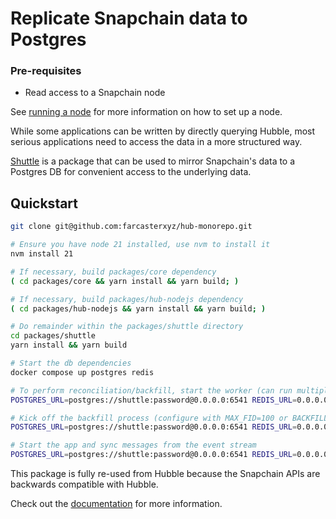 # Replicate Snapchain data to Postgres

### Pre-requisites
- Read access to a Snapchain node

See [running a node](/guides/running-a-node) for more information on how to set up a node.

While some applications can be written by directly querying Hubble, most serious applications need to access the data
in a more structured way.

[Shuttle](https://github.com/farcasterxyz/hub-monorepo/tree/main/packages/shuttle) is a package
that can be used to mirror Snapchain's data to a Postgres DB for convenient access to the underlying data.

## Quickstart
``` bash
git clone git@github.com:farcasterxyz/hub-monorepo.git

# Ensure you have node 21 installed, use nvm to install it
nvm install 21

# If necessary, build packages/core dependency
( cd packages/core && yarn install && yarn build; )

# If necessary, build packages/hub-nodejs dependency
( cd packages/hub-nodejs && yarn install && yarn build; )

# Do remainder within the packages/shuttle directory
cd packages/shuttle
yarn install && yarn build

# Start the db dependencies
docker compose up postgres redis

# To perform reconciliation/backfill, start the worker (can run multiple processes to speed this up)
POSTGRES_URL=postgres://shuttle:password@0.0.0.0:6541 REDIS_URL=0.0.0.0:16379 HUB_HOST=<host>:<port> HUB_SSL=false yarn start worker

# Kick off the backfill process (configure with MAX_FID=100 or BACKFILL_FIDS=1,2,3)
POSTGRES_URL=postgres://shuttle:password@0.0.0.0:6541 REDIS_URL=0.0.0.0:16379 HUB_HOST=<host>:<port> HUB_SSL=false yarn start backfill

# Start the app and sync messages from the event stream
POSTGRES_URL=postgres://shuttle:password@0.0.0.0:6541 REDIS_URL=0.0.0.0:16379 HUB_HOST=<host>:<port> HUB_SSL=false yarn start start
```

This package is fully re-used from Hubble because the Snapchain APIs are backwards compatible with Hubble. 

Check out the [documentation](https://github.com/farcasterxyz/hub-monorepo/blob/main/packages/shuttle/README.md) for more information.